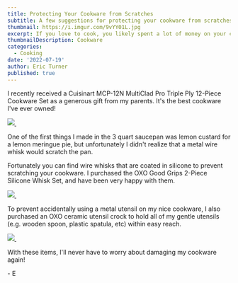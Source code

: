 ```yaml
---
title: Protecting Your Cookware from Scratches
subtitle: A few suggestions for protecting your cookware from scratches
thumbnail: https://i.imgur.com/9vYY01L.jpg
excerpt: If you love to cook, you likely spent a lot of money on your cookware. Spend a little more to protect your investment from scratches.
thumbnailDescription: Cookware
categories:
  - Cooking
date: '2022-07-19'
author: Eric Turner
published: true
---
```


I recently received a <ExternalLink href="https://amzn.to/3uZpp2a" rel="sponsored">Cuisinart MCP-12N MultiClad Pro Triple Ply 12-Piece Cookware Set</ExternalLink>
as a generous gift from my parents. It's the best cookware I've ever owned!

<a href="https://www.amazon.com/gp/product/B009JXPS6U?ie=UTF8&psc=1&linkCode=li3&tag=ericturnerdev-20&linkId=0e22c9c23209cbe2290621a511d71386&language=en_US&ref_=as_li_ss_il" target="_blank">
    <img border="0" src="//ws-na.amazon-adsystem.com/widgets/q?_encoding=UTF8&ASIN=B009JXPS6U&Format=_SL250_&ID=AsinImage&MarketPlace=US&ServiceVersion=20070822&WS=1&tag=ericturnerdev-20&language=en_US" />
</a>
<img src="https://ir-na.amazon-adsystem.com/e/ir?t=ericturnerdev-20&language=en_US&l=li3&o=1&a=B009JXPS6U" width="1" height="1" border="0" alt="" />

One of the first things I made in the 3 quart saucepan was lemon custard for a lemon meringue pie, but unfortunately I
didn't realize that a metal wire whisk would scratch the pan.

Fortunately you can find wire whisks that are coated in silicone to prevent scratching your cookware. I purchased the
<ExternalLink href="https://amzn.to/3aQ0tmV" rel="sponsord">OXO Good Grips 2-Piece Silicone Whisk Set</ExternalLink>,
and have been very happy with them.

<a href="https://www.amazon.com/gp/product/B09G72TNPP?ie=UTF8&psc=1&linkCode=li3&tag=ericturnerdev-20&linkId=857da4dddf8018deb1ea87859e90e1ec&language=en_US&ref_=as_li_ss_il" target="_blank">
    <img border="0" src="//ws-na.amazon-adsystem.com/widgets/q?_encoding=UTF8&ASIN=B09G72TNPP&Format=_SL250_&ID=AsinImage&MarketPlace=US&ServiceVersion=20070822&WS=1&tag=ericturnerdev-20&language=en_US" />
</a>
<img src="https://ir-na.amazon-adsystem.com/e/ir?t=ericturnerdev-20&language=en_US&l=li3&o=1&a=B09G72TNPP" width="1" height="1" border="0" alt="" />

To prevent accidentally using a metal utensil on my nice cookware, I also purchased an
<ExternalLink href="https://amzn.to/3zgWgBY" rel="sponsored">OXO ceramic utensil crock</ExternalLink>
to hold all of my gentle utensils (e.g. wooden spoon, plastic spatula, etc) within easy reach.

<a href="https://www.amazon.com/gp/product/B08K7JL44P?ie=UTF8&psc=1&linkCode=li3&tag=ericturnerdev-20&linkId=f4731147f40b57661d3d28eec90587db&language=en_US&ref_=as_li_ss_il" target="_blank">
    <img border="0" src="//ws-na.amazon-adsystem.com/widgets/q?_encoding=UTF8&ASIN=B08K7JL44P&Format=_SL250_&ID=AsinImage&MarketPlace=US&ServiceVersion=20070822&WS=1&tag=ericturnerdev-20&language=en_US" />
</a>
<img src="https://ir-na.amazon-adsystem.com/e/ir?t=ericturnerdev-20&language=en_US&l=li3&o=1&a=B08K7JL44P" width="1" height="1" border="0" alt=""/>

With these items, I'll never have to worry about damaging my cookware again!

\- E